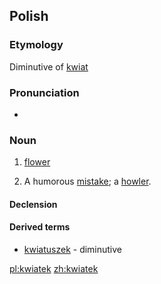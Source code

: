 ==Polish==

===Etymology===
Diminutive of [[kwiat]]

===Pronunciation===
* {{IPA|[ˈkfʲatɛk]|lang=pl}}

===Noun===
{{infl|pl|noun|g=m}}

# [[flower]]
# {{colloquial|lang=pl}} A humorous [[mistake]]; a [[howler]].

====Declension====
{{pl-decl-noun
|kwiatek|kwiatki
|kwiatka|kwiatków
|kwiatkowi|kwiatkom
|kwiatek|kwiatki
|kwiatkiem|kwiatkami
|kwiatku|kwiatkach
|kwiatku|kwiatki
}}

====Derived terms====
*[[kwiatuszek]] - diminutive

[[pl:kwiatek]]
[[zh:kwiatek]]